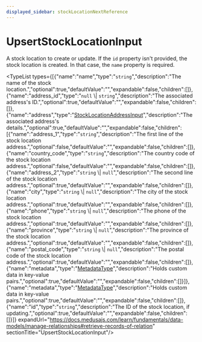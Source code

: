 ```yaml
---
displayed_sidebar: stockLocationNextReference
---
```



# UpsertStockLocationInput

A stock location to create or update. If the `id` property isn't provided,
the stock location is created. In that case, the `name` property is required.

<TypeList types={[{"name":"name","type":"`string`","description":"The name of the stock location.","optional":true,"defaultValue":"","expandable":false,"children":[]},{"name":"address_id","type":"`null` \\| `string`","description":"The associated address's ID.","optional":true,"defaultValue":"","expandable":false,"children":[]},{"name":"address","type":"[StockLocationAddressInput](../../types/stock_location_next.StockLocationAddressInput/page.mdx)","description":"The associated address's details.","optional":true,"defaultValue":"","expandable":false,"children":[{"name":"address_1","type":"`string`","description":"The first line of the stock location address.","optional":false,"defaultValue":"","expandable":false,"children":[]},{"name":"country_code","type":"`string`","description":"The country code of the stock location address.","optional":false,"defaultValue":"","expandable":false,"children":[]},{"name":"address_2","type":"`string` \\| `null`","description":"The second line of the stock location address.","optional":true,"defaultValue":"","expandable":false,"children":[]},{"name":"city","type":"`string` \\| `null`","description":"The city of the stock location address.","optional":true,"defaultValue":"","expandable":false,"children":[]},{"name":"phone","type":"`string` \\| `null`","description":"The phone of the stock location address.","optional":true,"defaultValue":"","expandable":false,"children":[]},{"name":"province","type":"`string` \\| `null`","description":"The province of the stock location address.","optional":true,"defaultValue":"","expandable":false,"children":[]},{"name":"postal_code","type":"`string` \\| `null`","description":"The postal code of the stock location address.","optional":true,"defaultValue":"","expandable":false,"children":[]},{"name":"metadata","type":"[MetadataType](../../types/stock_location_next.MetadataType/page.mdx)","description":"Holds custom data in key-value pairs.","optional":true,"defaultValue":"","expandable":false,"children":[]}]},{"name":"metadata","type":"[MetadataType](../../types/stock_location_next.MetadataType/page.mdx)","description":"Holds custom data in key-value pairs.","optional":true,"defaultValue":"","expandable":false,"children":[]},{"name":"id","type":"`string`","description":"The ID of the stock location, if updating.","optional":true,"defaultValue":"","expandable":false,"children":[]}]} expandUrl="https://docs.medusajs.com/learn/fundamentals/data-models/manage-relationships#retrieve-records-of-relation" sectionTitle="UpsertStockLocationInput"/>
